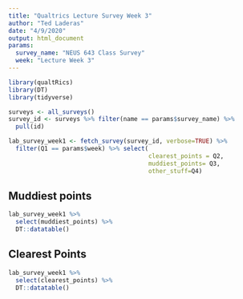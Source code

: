 ```yaml
---
title: "Qualtrics Lecture Survey Week 3"
author: "Ted Laderas"
date: "4/9/2020"
output: html_document
params: 
  survey_name: "NEUS 643 Class Survey"
  week: "Lecture Week 3"
---
```


```r
library(qualtRics)
library(DT)
library(tidyverse)
```

```r
surveys <- all_surveys()
survey_id <- surveys %>% filter(name == params$survey_name) %>%
  pull(id)

lab_survey_week1 <- fetch_survey(survey_id, verbose=TRUE) %>%
  filter(Q1 == params$week) %>% select(
                                       clearest_points = Q2, 
                                       muddiest_points= Q3, 
                                       other_stuff=Q4)
```

## Muddiest points

```r
lab_survey_week1 %>% 
  select(muddiest_points) %>% 
  DT::datatable()
```

## Clearest Points

```r
lab_survey_week1 %>%
  select(clearest_points) %>%
  DT::datatable()
```